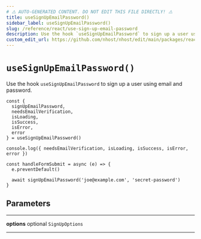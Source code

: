 ```yaml
---
# ⚠️ AUTO-GENERATED CONTENT. DO NOT EDIT THIS FILE DIRECTLY! ⚠️
title: useSignUpEmailPassword()
sidebar_label: useSignUpEmailPassword()
slug: /reference/react/use-sign-up-email-password
description: Use the hook `useSignUpEmailPassword` to sign up a user using email and password.
custom_edit_url: https://github.com/nhost/nhost/edit/main/packages/react/src/useSignUpEmailPassword.ts#L43
---
```


# `useSignUpEmailPassword()`

Use the hook `useSignUpEmailPassword` to sign up a user using email and password.

```tsx
const {
  signUpEmailPassword,
  needsEmailVerification,
  isLoading,
  isSuccess,
  isError,
  error
} = useSignUpEmailPassword()

console.log({ needsEmailVerification, isLoading, isSuccess, isError, error })

const handleFormSubmit = async (e) => {
  e.preventDefault()

  await signUpEmailPassword('joe@example.com', 'secret-password')
}
```

## Parameters

---

**<span className="parameter-name">options</span>** <span className="optional-status">optional</span> `SignUpOptions`

---
